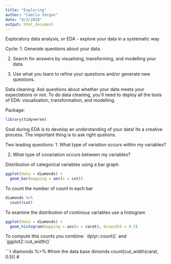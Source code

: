 ```yaml
---
title: "Exploring"
author: "Camila Vargas"
date: "8/3/2018"
output: html_document
---
```

Exploratory data analysis, or EDA - explore your data in a systematic way

Cycle:
1. Generate questions about your data.

2. Search for answers by visualising, transforming, and modelling your data.

3. Use what you learn to refine your questions and/or generate new questions.

Data cleaning:
Ask questions about whether your data meets your expectations or not. To do data cleaning, you’ll need to deploy all the tools of EDA: visualisation, transformation, and modelling.

Package:
```r
library(tidyverse)
```

Goal during EDA is to develop an understanding of your data!
Its a creative process. The important thing is to ask right qustions.

Two leading questions:
1. What type of variation occurs within my variables?

2. What type of covariation occurs between my variables?


Distribution of categorical variables using a bar graph

```r
ggplot(data = diamonds) +
  geom_bar(mapping = aes(x = cut))
```

To count the number of count in each bar

```r
diamonds %>% 
  count(cut)
```

To examine the distribution of continous variables use a histogram

```r
ggplot(data = diamonds) +
  geom_histogram(mapping = aes(x = carat), binwidth = 0.5)
```

To compute this counts you combine: ´dplyr::count()´ and ´ggplot2::cut_width()´


```r
diamonds %>% #from the data base dimonds
  count(cut_width(carat, 0.5)) #